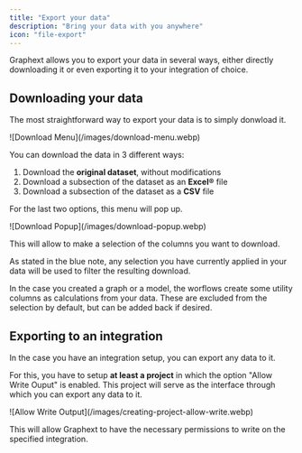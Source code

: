 ```yaml
---
title: "Export your data"
description: "Bring your data with you anywhere"
icon: "file-export"
---
```


Graphext allows you to export your data in several ways, either directly downloading it or even
exporting it to your integration of choice.

## Downloading your data

The most straightforward way to export your data is to simply donwload it.

<Frame>![Download Menu](/images/download-menu.webp)</Frame>

You can download the data in 3 different ways:

1. Download the **original dataset**, without modifications
2. Download a subsection of the dataset as an **Excel®** file
3. Download a subsection of the dataset as a **CSV** file

For the last two options, this menu will pop up.

<Frame>![Download Popup](/images/download-popup.webp)</Frame>

This will allow to make a selection of the columns you want to download.

As stated in the blue note, any selection you have currently applied in your data will
be used to filter the resulting download.

<Tip>
  In the case you created a graph or a model, the worflows create some utility
  columns as calculations from your data. These are excluded from the selection
  by default, but can be added back if desired.
</Tip>

## Exporting to an integration

In the case you have an integration setup, you can export any data to it.

For this, you have to setup **at least a project** in which the option "Allow Write Ouput" is enabled. This
project will serve as the interface through which you can export any data to it.

<Frame>![Allow Write Output](/images/creating-project-allow-write.webp)</Frame>

This will allow Graphext to have the necessary permissions to write on the specified integration.
